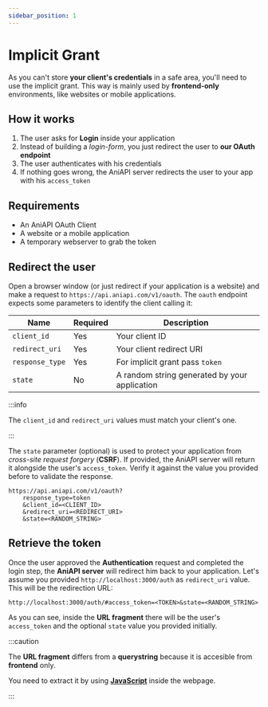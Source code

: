 ```yaml
---
sidebar_position: 1
---
```


# Implicit Grant

As you can't store **your client's credentials** in a safe area, you'll need to use the implicit grant.
This way is mainly used by **frontend-only** environments, like websites or mobile applications.

## How it works

1. The user asks for **Login** inside your application
2. Instead of building a *login-form*, you just redirect the user to **our OAuth endpoint**
3. The user authenticates with his credentials
4. If nothing goes wrong, the AniAPI server redirects the user to your app with his `access_token`

## Requirements

* An AniAPI OAuth Client
* A website or a mobile application
* A temporary webserver to grab the token

## Redirect the user

Open a browser window (or just redirect if your application is a website) and make a request to `https://api.aniapi.com/v1/oauth`.
The `oauth` endpoint expects some parameters to identify the client calling it:

| Name            | Required  | Description                                   |
| ---             | ---       | ---                                           |
| `client_id`     | Yes       | Your client ID                                |
| `redirect_uri`  | Yes       | Your client redirect URI                      |
| `response_type` | Yes       | For implicit grant pass `token`               |
| `state`         | No        | A random string generated by your application |

:::info 

The `client_id` and `redirect_uri` values must match your client's one.

:::

The `state` parameter (optional) is used to protect your application from *cross-site request forgery* (**CSRF**).
If provided, the AniAPI server will return it alongside the user's `access_token`.
Verify it against the value you provided before to validate the response.

```http title="Example request URL"
https://api.aniapi.com/v1/oauth?
    response_type=token
    &client_id=<CLIENT_ID>
    &redirect_uri=<REDIRECT_URI>
    &state=<RANDOM_STRING>
```

## Retrieve the token

Once the user approved the **Authentication** request and completed the login step, the **AniAPI server** will redirect him back to your application.
Let's assume you provided `http://localhost:3000/auth` as `redirect_uri` value. This will be the redirection URL:

```http title="Example redirect URL"
http://localhost:3000/auth/#access_token=<TOKEN>&state=<RANDOM_STRING>
```

As you can see, inside the **URL fragment** there will be the user's `access_token` and the optional `state` value you provided initially.

:::caution

The **URL fragment** differs from a **querystring** because it is accesible from **frontend** only.

You need to extract it by using **[JavaScript](https://en.wikipedia.org/wiki/JavaScript)** inside the webpage.

:::
